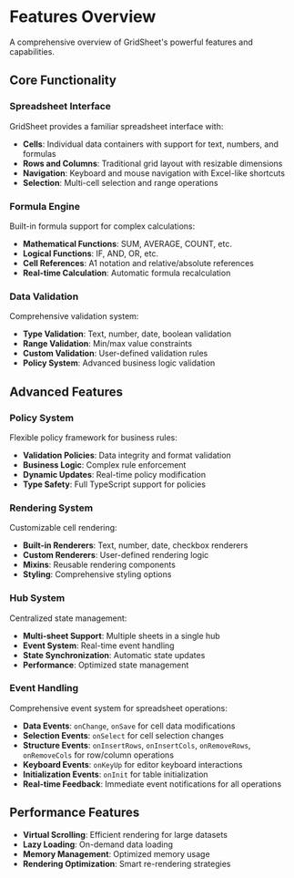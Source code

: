 # Features Overview

A comprehensive overview of GridSheet's powerful features and capabilities.

## Core Functionality

### Spreadsheet Interface

GridSheet provides a familiar spreadsheet interface with:
- **Cells**: Individual data containers with support for text, numbers, and formulas
- **Rows and Columns**: Traditional grid layout with resizable dimensions
- **Navigation**: Keyboard and mouse navigation with Excel-like shortcuts
- **Selection**: Multi-cell selection and range operations

### Formula Engine

Built-in formula support for complex calculations:
- **Mathematical Functions**: SUM, AVERAGE, COUNT, etc.
- **Logical Functions**: IF, AND, OR, etc.
- **Cell References**: A1 notation and relative/absolute references
- **Real-time Calculation**: Automatic formula recalculation

### Data Validation

Comprehensive validation system:
- **Type Validation**: Text, number, date, boolean validation
- **Range Validation**: Min/max value constraints
- **Custom Validation**: User-defined validation rules
- **Policy System**: Advanced business logic validation

## Advanced Features

### Policy System

Flexible policy framework for business rules:
- **Validation Policies**: Data integrity and format validation
- **Business Logic**: Complex rule enforcement
- **Dynamic Updates**: Real-time policy modification
- **Type Safety**: Full TypeScript support for policies

### Rendering System

Customizable cell rendering:
- **Built-in Renderers**: Text, number, date, checkbox renderers
- **Custom Renderers**: User-defined rendering logic
- **Mixins**: Reusable rendering components
- **Styling**: Comprehensive styling options

### Hub System

Centralized state management:
- **Multi-sheet Support**: Multiple sheets in a single hub
- **Event System**: Real-time event handling
- **State Synchronization**: Automatic state updates
- **Performance**: Optimized state management

### Event Handling

Comprehensive event system for spreadsheet operations:
- **Data Events**: `onChange`, `onSave` for cell data modifications
- **Selection Events**: `onSelect` for cell selection changes
- **Structure Events**: `onInsertRows`, `onInsertCols`, `onRemoveRows`, `onRemoveCols` for row/column operations
- **Keyboard Events**: `onKeyUp` for editor keyboard interactions
- **Initialization Events**: `onInit` for table initialization
- **Real-time Feedback**: Immediate event notifications for all operations

## Performance Features

- **Virtual Scrolling**: Efficient rendering for large datasets
- **Lazy Loading**: On-demand data loading
- **Memory Management**: Optimized memory usage
- **Rendering Optimization**: Smart re-rendering strategies 